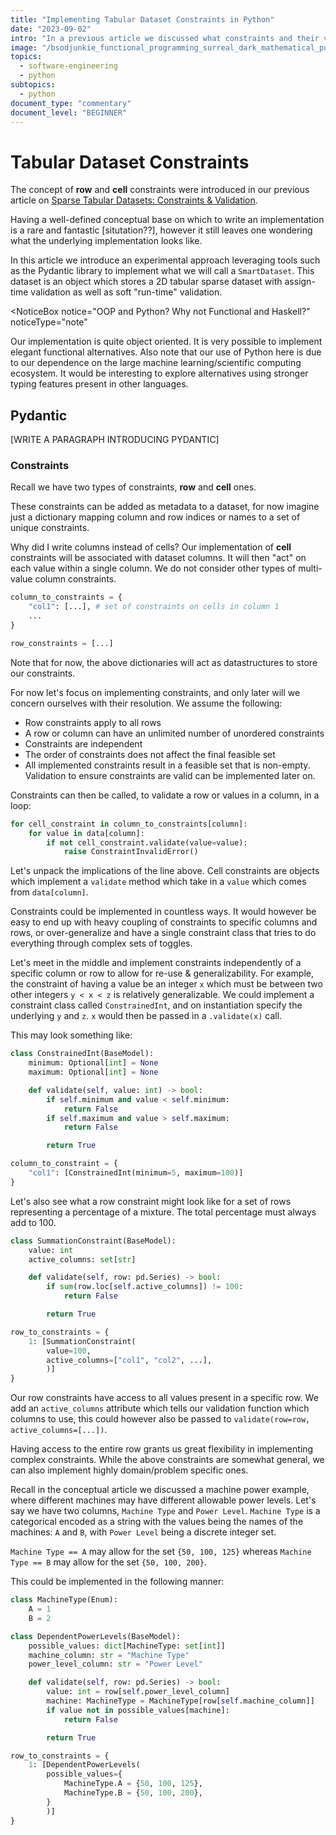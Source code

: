 ```yaml
---
title: "Implementing Tabular Dataset Constraints in Python"
date: "2023-09-02"
intro: "In a previous article we discussed what constraints and their validation look like for sparse tabular datasets. We now look at one potential implementation in Python"
image: "/bsodjunkie_functional_programming_surreal_dark_mathematical_pur_5333528f-364f-4cf5-95c3-6bed6aa5ac87.png"
topics:
  - software-engineering
  - python
subtopics:
  - python
document_type: "commentary"
document_level: "BEGINNER"
---
```


<QuoteComponent
  author="Harold Abelson, co-author of"
  text="Programs must be written for people to read, and only incidentally for machines to execute."
  source="Structure and Interpretation of Computer Programs"
/>

# Tabular Dataset Constraints

The concept of **row** and **cell** constraints were introduced in our previous article on [Sparse Tabular Datasets: Constraints & Validation](/blog/smart_imputer_2.html).

Having a well-defined conceptual base on which to write an implementation is a rare and fantastic [situtation??], however it still leaves one wondering what the underlying implementation looks like.

In this article we introduce an experimental approach leveraging tools such as the Pydantic library to implement what we will call a `SmartDataset`. This dataset is an object which stores a 2D tabular sparse dataset with assign-time validation as well as soft "run-time" validation.

<NoticeBox
  notice="OOP and Python? Why not Functional and Haskell?"
  noticeType="note"
>
  Our implementation is quite object oriented. It is very possible to implement
  elegant functional alternatives. Also note that our use of Python here is due
  to our dependence on the large machine learning/scientific computing
  ecosystem. It would be interesting to explore alternatives using stronger
  typing features present in other languages.
</NoticeBox>

## Pydantic

[WRITE A PARAGRAPH INTRODUCING PYDANTIC]

### Constraints

Recall we have two types of constraints, **row** and **cell** ones.

These constraints can be added as metadata to a dataset, for now imagine just a dictionary mapping column and row indices or names to a set of unique constraints.

Why did I write columns instead of cells? Our implementation of **cell** constraints will be associated with dataset columns. It will then "act" on each value within a single column. We do not consider other types of multi-value column constraints.

```python
column_to_constraints = {
    "col1": [...], # set of constraints on cells in column 1
    ...
}

row_constraints = [...]
```

Note that for now, the above dictionaries will act as datastructures to store our constraints.

For now let's focus on implementing constraints, and only later will we concern ourselves with their resolution. We assume the following:

- Row constraints apply to all rows
- A row or column can have an unlimited number of unordered constraints
- Constraints are independent
- The order of constraints does not affect the final feasible set
- All implemented constraints result in a feasible set that is non-empty. Validation to ensure constraints are valid can be implemented later on.

Constraints can then be called, to validate a row or values in a column, in a loop:

```python
for cell_constraint in column_to_constraints[column]:
    for value in data[column]:
        if not cell_constraint.validate(value=value):
            raise ConstraintInvalidError()
```

Let's unpack the implications of the line above. Cell constraints are objects which implement a `validate` method which take in a `value` which comes from `data[column]`.

Constraints could be implemented in countless ways. It would however be easy to end up with heavy coupling of constraints to specific columns and rows, or over-generalize and have a single constraint class that tries to do everything through complex sets of toggles.

Let's meet in the middle and implement constraints independently of a specific column or row to allow for re-use & generalizability. For example, the constraint of having a value be an integer `x` which must be between two other integers `y < x < z` is relatively generalizable. We could implement a constraint class called `ConstrainedInt`, and on instantiation specify the underlying `y` and `z`. `x` would then be passed in a `.validate(x)` call.

This may look something like:

```python
class ConstrainedInt(BaseModel):
    minimum: Optional[int] = None
    maximum: Optional[int] = None

    def validate(self, value: int) -> bool:
        if self.minimum and value < self.minimum:
            return False
        if self.maximum and value > self.maximum:
            return False

        return True

column_to_constraint = {
    "col1": [ConstrainedInt(minimum=5, maximum=100)]
}
```

Let's also see what a row constraint might look like for a set of rows representing a percentage of a mixture. The total percentage must always add to 100.

```python
class SummationConstraint(BaseModel):
    value: int
    active_columns: set[str]

    def validate(self, row: pd.Series) -> bool:
        if sum(row.loc[self.active_columns]) != 100:
            return False

        return True

row_to_constraints = {
    1: [SummationConstraint(
        value=100,
        active_columns=["col1", "col2", ...],
        )]
}
```

Our row constraints have access to all values present in a specific row. We add an `active_columns` attribute which tells our validation function which columns to use, this could however also be passed to `validate(row=row, active_columns=[...])`.

Having access to the entire row grants us great flexibility in implementing complex constraints. While the above constraints are somewhat general, we can also implement highly domain/problem specific ones.

Recall in the conceptual article we discussed a machine power example, where different machines may have different allowable power levels. Let's say we have two columns, `Machine Type` and `Power Level`. `Machine Type` is a categorical encoded as a string with the values being the names of the machines: `A` and `B`, with `Power Level` being a discrete integer set.

`Machine Type == A` may allow for the set `{50, 100, 125}` whereas `Machine Type == B` may allow for the set `{50, 100, 200}`.

This could be implemented in the following manner:

```python
class MachineType(Enum):
    A = 1
    B = 2

class DependentPowerLevels(BaseModel):
    possible_values: dict[MachineType: set[int]]
    machine_column: str = "Machine Type"
    power_level_column: str = "Power Level"

    def validate(self, row: pd.Series) -> bool:
        value: int = row[self.power_level_column]
        machine: MachineType = MachineType[row[self.machine_column]]
        if value not in possible_values[machine]:
            return False

        return True

row_to_constraints = {
    1: [DependentPowerLevels(
        possible_values={
            MachineType.A = {50, 100, 125},
            MachineType.B = {50, 100, 200},
        }
        )]
}
```
